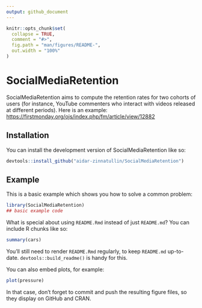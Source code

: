 ```yaml
---
output: github_document
---
```


<!-- README.md is generated from README.Rmd. Please edit that file -->

```r
knitr::opts_chunk$set(
  collapse = TRUE,
  comment = "#>",
  fig.path = "man/figures/README-",
  out.width = "100%"
)
```

# SocialMediaRetention

<!-- badges: start -->
<!-- badges: end -->

SocialMediaRetention aims to compute the retention rates for two cohorts of users (for instance, YouTube commenters who interact with videos released at different periods). Here is an example: <https://firstmonday.org/ojs/index.php/fm/article/view/12882>

## Installation

You can install the development version of SocialMediaRetention like so:

``` r
devtools::install_github("aidar-zinnatullin/SocialMediaRetention")
```

## Example

This is a basic example which shows you how to solve a common problem:

```r
library(SocialMediaRetention)
## basic example code
```

What is special about using `README.Rmd` instead of just `README.md`? You can include R chunks like so:

```r
summary(cars)
```

You'll still need to render `README.Rmd` regularly, to keep `README.md` up-to-date. `devtools::build_readme()` is handy for this.

You can also embed plots, for example:

```r
plot(pressure)
```

In that case, don't forget to commit and push the resulting figure files, so they display on GitHub and CRAN.
